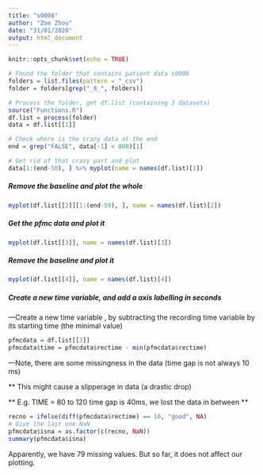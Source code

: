 ```yaml
---
title: "s0008"
author: "Zoe Zhou"
date: "31/01/2020"
output: html_document
---
```


```r
knitr::opts_chunk$set(echo = TRUE)
```


```r
# Found the folder that contains patient data s0008
folders = list.files(pattern = "_csv")
folder = folders[grep("_8_", folders)]

# Process the folder, get df.list (containing 3 datasets)
source("Functions.R")
df.list = process(folder)
data = df.list[[1]]

# Check where is the crazy data at the end
end = grep("FALSE", data[-1] < 800)[1]

# Get rid of that crazy part and plot
data[1:(end-50), ] %>% myplot(name = names(df.list)[1])
```
##### Remove the baseline and plot the whole
```r
myplot(df.list[[2]][1:(end-50), ], name = names(df.list)[2])
```

##### Get the pfmc data and plot it
```r
myplot(df.list[[3]], name = names(df.list)[3])
```
##### Remove the baseline and plot it
```r
myplot(df.list[[4]], name = names(df.list)[4])
```

##### Create a new time variable, and add a axis labelling in seconds
---Create a new time variable , by subtracting the recording time variable by its starting time (the minimal value)

```r
pfmcdata = df.list[[3]]
pfmcdata$time = pfmcdata$rectime - min(pfmcdata$rectime)
```

---Note, there are some missingness in the data (time gap is not always 10 ms) 

** This might cause a slipperage in data (a drastic drop)

** E.g. TIME = 80 to 120 time gap is 40ms, we lost the data in between **
```r
recno = ifelse(diff(pfmcdata$rectime) == 10, "good", NA)
# Give the last one NaN
pfmcdata$isna = as.factor(c(recno, NaN))
summary(pfmcdata$isna)
```

Apparently, we have 79 missing values. But so far, it does not affect our plotting.













